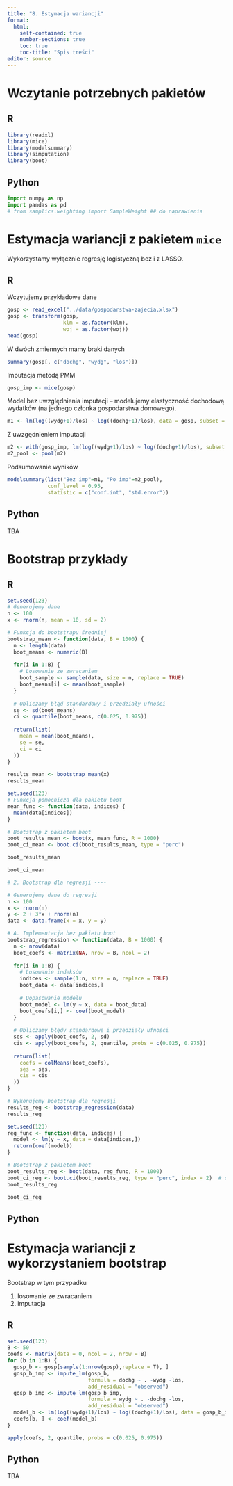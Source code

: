 ```yaml
---
title: "8. Estymacja wariancji"
format: 
  html:
    self-contained: true
    number-sections: true
    toc: true
    toc-title: "Spis treści"
editor: source
---
```


# Wczytanie potrzebnych pakietów

::: panel-tabset
## R

```r
library(readxl)
library(mice)
library(modelsummary)
library(simputation)
library(boot)

```


## Python

```python
import numpy as np
import pandas as pd
# from samplics.weighting import SampleWeight ## do naprawienia
```

:::


# Estymacja wariancji z pakietem `mice`

Wykorzystamy wyłącznie regresję logistyczną bez i z LASSO.

::: panel-tabset
## R

Wczytujemy przykładowe dane

```r
gosp <- read_excel("../data/gospodarstwa-zajecia.xlsx")
gosp <- transform(gosp, 
                  klm = as.factor(klm),
                  woj = as.factor(woj))
head(gosp)
```

W dwóch zmiennych mamy braki danych

```r
summary(gosp[, c("dochg", "wydg", "los")])
```

Imputacja metodą PMM

```r
gosp_imp <- mice(gosp)
```

Model bez uwzględnienia imputacji -- modelujemy elastyczność dochodową wydatków (na jednego członka gospodarstwa domowego).

```r
m1 <- lm(log((wydg+1)/los) ~ log((dochg+1)/los), data = gosp, subset = dochg > 0)
```

Z uwzgędnieniem imputacji 

```r
m2 <- with(gosp_imp, lm(log((wydg+1)/los) ~ log((dochg+1)/los), subset = dochg > 0))
m2_pool <- pool(m2)
```

Podsumowanie wyników

```r
modelsummary(list("Bez imp"=m1, "Po imp"=m2_pool), 
             conf_level = 0.95, 
             statistic = c("conf.int", "std.error"))
```

## Python

TBA


:::

# Bootstrap przykłady

::: panel-tabset
## R

```r
set.seed(123)
# Generujemy dane
n <- 100
x <- rnorm(n, mean = 10, sd = 2)

# Funkcja do bootstrapu średniej
bootstrap_mean <- function(data, B = 1000) {
  n <- length(data)
  boot_means <- numeric(B)
  
  for(i in 1:B) {
    # Losowanie ze zwracaniem
    boot_sample <- sample(data, size = n, replace = TRUE)
    boot_means[i] <- mean(boot_sample)
  }
  
  # Obliczamy błąd standardowy i przedziały ufności
  se <- sd(boot_means)
  ci <- quantile(boot_means, c(0.025, 0.975))
  
  return(list(
    mean = mean(boot_means),
    se = se,
    ci = ci
  ))
}
```

```r
results_mean <- bootstrap_mean(x)
results_mean
```

```r
set.seed(123)
# Funkcja pomocnicza dla pakietu boot
mean_func <- function(data, indices) {
  mean(data[indices])
}

# Bootstrap z pakietem boot
boot_results_mean <- boot(x, mean_func, R = 1000)
boot_ci_mean <- boot.ci(boot_results_mean, type = "perc")

boot_results_mean
```

```r
boot_ci_mean
```

```r
# 2. Bootstrap dla regresji ----

# Generujemy dane do regresji
n <- 100
x <- rnorm(n)
y <- 2 + 3*x + rnorm(n)
data <- data.frame(x = x, y = y)

# A. Implementacja bez pakietu boot
bootstrap_regression <- function(data, B = 1000) {
  n <- nrow(data)
  boot_coefs <- matrix(NA, nrow = B, ncol = 2)
  
  for(i in 1:B) {
    # Losowanie indeksów
    indices <- sample(1:n, size = n, replace = TRUE)
    boot_data <- data[indices,]
    
    # Dopasowanie modelu
    boot_model <- lm(y ~ x, data = boot_data)
    boot_coefs[i,] <- coef(boot_model)
  }
  
  # Obliczamy błędy standardowe i przedziały ufności
  ses <- apply(boot_coefs, 2, sd)
  cis <- apply(boot_coefs, 2, quantile, probs = c(0.025, 0.975))
  
  return(list(
    coefs = colMeans(boot_coefs),
    ses = ses,
    cis = cis
  ))
}

# Wykonujemy bootstrap dla regresji
results_reg <- bootstrap_regression(data)
results_reg
```

```r
set.seed(123)
reg_func <- function(data, indices) {
  model <- lm(y ~ x, data = data[indices,])
  return(coef(model))
}

# Bootstrap z pakietem boot
boot_results_reg <- boot(data, reg_func, R = 1000)
boot_ci_reg <- boot.ci(boot_results_reg, type = "perc", index = 2)  # dla nachylenia
boot_results_reg
```

```r
boot_ci_reg
```

## Python

:::



# Estymacja wariancji z wykorzystaniem bootstrap

Bootstrap w tym przypadku

1. losowanie ze zwracaniem
2. imputacja

::: panel-tabset
## R

```r
set.seed(123)
B <- 50
coefs <- matrix(data = 0, ncol = 2, nrow = B)
for (b in 1:B) {
  gosp_b <- gosp[sample(1:nrow(gosp),replace = T), ]
  gosp_b_imp <- impute_lm(gosp_b, 
                          formula = dochg ~ . -wydg -los,
                          add_residual = "observed")
  gosp_b_imp <- impute_lm(gosp_b_imp, 
                          formula = wydg ~ . -dochg -los,
                          add_residual = "observed")
  model_b <- lm(log((wydg+1)/los) ~ log((dochg+1)/los), data = gosp_b_imp, subset = dochg > 0)
  coefs[b, ] <- coef(model_b)
}
```

```r
apply(coefs, 2, quantile, probs = c(0.025, 0.975))
```

## Python

TBA


:::


